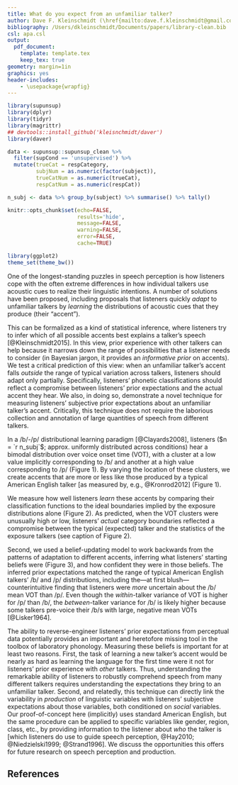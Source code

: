 ```yaml
---
title: What do you expect from an unfamiliar talker?
author: Dave F. Kleinschmidt (\href{mailto:dave.f.kleinschmidt@gmail.com}{dave.f.kleinschmidt@gmail.com}) and T. Florian Jaeger, University of Rochester
bibliography: /Users/dkleinschmidt/Documents/papers/library-clean.bib
csl: apa.csl
output:
  pdf_document:
    template: template.tex
    keep_tex: true
geometry: margin=1in
graphics: yes
header-includes:
    - \usepackage{wrapfig}
---
```


```r

library(supunsup)
library(dplyr)
library(tidyr)
library(magrittr)
## devtools::install_github('kleisnchmidt/daver')
library(daver)

data <- supunsup::supunsup_clean %>%
  filter(supCond == 'unsupervised') %>%
  mutate(trueCat = respCategory,
         subjNum = as.numeric(factor(subject)),
         trueCatNum = as.numeric(trueCat),
         respCatNum = as.numeric(respCat))

n_subj <- data %>% group_by(subject) %>% summarise() %>% tally()

knitr::opts_chunk$set(echo=FALSE,
                      results='hide',
                      message=FALSE,
                      warning=FALSE,
                      error=FALSE,
                      cache=TRUE)

library(ggplot2)
theme_set(theme_bw())


```

One of the longest-standing puzzles in speech perception is how listeners cope with the often extreme differences in how individual talkers use acoustic cues to realize their linguistic intentions.
A number of solutions have been proposed, including proposals that listeners quickly _adapt_ to unfamiliar talkers by _learning_ the distributions of acoustic cues that they produce (their "accent").

This can be formalized as a kind of statistical inference, where listeners try to infer which of all possible accents best explains a talker's speech [@Kleinschmidt2015]. 
In this view, prior experience with other talkers can help because it narrows down the range of possibilities that a listener needs to consider (in Bayesian jargon, it provides an _informative prior_ on accents). 
We test a critical prediction of this view: when an unfamiliar talker's accent falls _outside_ the range of typical variation across talkers, listeners should adapt only partially. 
Specifically, listeners' phonetic classifications should reflect a compromise between listeners' prior expectations and the actual accent they hear. 
We also, in doing so, demonstrate a novel technique for measuring listeners' subjective prior expectations about an unfamiliar talker's accent. 
Critically, this technique does not require the laborious collection and annotation of large quantities of speech from different talkers.

In a /b/-/p/ distributional learning paradigm [@Clayards2008], listeners ($n = `r n_subj`$; approx. uniformly distributed across conditions) hear a bimodal distribution over voice onset time (VOT), 
with a cluster at a low value implicitly corresponding to /b/ and another at a high value corresponding to /p/ (Figure 1). <!-- CAN YOU LABEL P AND B AT THE BOTTOM OF THE DISTRIBUTIONS IN THE FIGURE? THAT MIGHT BE EASIER TO PROCESS.  -->
By varying the location of these clusters, we create accents that are more or less like those produced by a typical American English talker [as measured by, e.g., @Kronrod2012] (Figure 1).

\begin{figure}[!h]
```r

## copied from NIPS paper #######################################

## prior parameters from Kronrod et al. (CogSci 2012)
prior_stats <- data.frame(category=factor(c('b', 'p')),
                          mean = c(0, 60),
                          sd = sqrt(c(14, 254)))

exposure_stats <- data %>%
  group_by(bvotCond, category=trueCat) %>%
  summarise(mean=mean(vot), sd=sd(vot))

sd_noise = sqrt(82)

stats_to_lhood <- function(stats, noise_sd=sd_noise) {
  stats %>%
    group_by(category, mean, sd) %>%
    do(data.frame(vot=seq(-30, 90, 0.5))) %>%
    ungroup() %>%
    mutate(lhood = dnorm(vot, mean, sqrt(sd^2 + noise_sd^2))) %>%
    select(-mean, -sd)
}

exposure_lhood <- exposure_stats %>%
  group_by(bvotCond) %>%
  do(stats_to_lhood(., sd_noise))

prior_lhood <- prior_stats %>% stats_to_lhood(sd_noise)

data %>%
  group_by(bvotCond, vot) %>%
  filter(subject == first(subject)) %>%
  tally() %>%
  ggplot(aes(x=vot)) +
  geom_bar(stat='identity', aes(y=n, fill=bvotCond)) +
  geom_line(data=prior_lhood, aes(y=lhood*1600, group=category),
            color="black", linetype=2) +
  geom_text(data=data.frame(bvotCond=-10), x = 10, y = 60,
            label = 'Typical Talker',
            color='black', hjust=0, vjust=0.3, size=3) +
  geom_text(data=data.frame(bvotCond=-10), x = 40, y = 50,
            label = 'Exposure\nTalker',
            color=hcl(h=15, c=100, l=65), hjust=0, vjust=0.8, size=3,
            lineheight=1) +
  geom_text(data=data.frame(bvotCond = 30,
                            x = c(30, 70),
                            y = 60,
                            label = c('/b/', '/p/')),
            aes(x=x, y=y, label=label),
            color=hcl(h = 15 + 360/6*5, c=100, l=65),
            hjust = 0.5, vjust = 0.5, size = 3) + 
  facet_grid(.~bvotCond) +
  scale_x_continuous('VOT (ms)') +
  scale_y_continuous('Frequency') +
  scale_fill_discrete('/b/ mean\nVOT') +
  theme(legend.position='none')

```
\caption{VOT distributions for each accent.}\label{fig:input-vs-prior-stats}
\end{figure}



We measure how well listeners _learn_ these accents by comparing their classification functions to the ideal boundaries implied by the exposure distributions alone (Figure 2).
As predicted, when the VOT clusters were unusually high or low, listeners' _actual_ category boundaries reflected a compromise between the typical (expected) talker and the statistics of the exposure talkers (see caption of Figure 2).

\begin{figure}[!h]
```r

## generate predicted classification functions assuming Bayes-optimal classifier
## + noise

lhood_to_classification <- function(lhood) {
  lhood %>%
    spread(category, lhood) %>%
    mutate(prob_p = p / (p+b))
}

perfect_learning <- exposure_stats %>%
  group_by(bvotCond) %>%
  do(stats_to_lhood(.)) %>%
  lhood_to_classification

no_learning <- prior_stats %>%
  stats_to_lhood %>%
  lhood_to_classification

prior_bound <- no_learning %>%
  arrange(abs(prob_p - 0.5)) %>%
  filter(row_number() ==1) %$%
  vot


boundaries <- data %>%
  group_by(bvotCond, subject) %>%
  do({ glm(respP ~ vot, family='binomial', data=.) %>%
         broom::tidy() %>%
         select(term, estimate)
  }) %>%
  ungroup() %>%
  spread(term, estimate) %>%
  mutate(boundary = -`(Intercept)` / vot,
         ideal_boundary = as.numeric(as.character(bvotCond)) + 20,
         prior_boundary = prior_bound,
         prop_shift = (boundary-prior_boundary)/(ideal_boundary-prior_boundary))

boundary_summary <- boundaries %>%
  group_by(bvotCond) %>%
  summarise(median_shift_perc = round(100*median(prop_shift)),
            shift_text = paste(median_shift_perc, '%', sep='')) %>%
  filter(bvotCond != 0)                 # basically no shift possible

ggplot(data, aes(x=vot, y=respP, color=bvotCond)) +
  geom_line(aes(group=subject), stat='smooth', method='glm',
            method.args=list(family='binomial'), alpha=0.2) +
  facet_grid(.~bvotCond) +
  geom_line(data=perfect_learning, aes(y=prob_p), group=1, linetype=2, size=1) +
  geom_line(data=no_learning, aes(y=prob_p), group=1, linetype=2, color='black') +
  geom_text(data=boundary_summary, aes(x=75, y=0.1, label=shift_text), color='black') + 
  theme(legend.position='none') +
  scale_x_continuous('VOT (ms)') +
  scale_y_continuous('Probability /p/ response') + 
  scale_color_discrete('/b/ mean\nVOT')

```
\caption{After exposure, listeners’ /b/-/p/ classifications (thin colored lines; estimated via logistic GLM) reflected a compromise between the boundary for a typical talker (dashed black) and the experimental talker (dashed colored).  Moreover, more extreme shifts on average led to less complete adaptation (lower percentage of boundary shift from typical to experimental; not shown for 0ms shift because experimental and typical talkers are too similar to reliably measure percentage).}\label{fig:supunsup-belief-updating-qualitative}
\end{figure}

Second, we used a belief-updating model to work backwards from the patterns of adaptation to different accents, inferring what listeners' starting beliefs were (Figure 3), and how confident they were in those beliefs.
The inferred prior expectations matched the range of typical American English talkers' /b/ and /p/ distributions, including the---at first blush---counterintuitive finding that listeners were _more_ uncertain about the /b/ mean VOT than /p/.
Even though the _within_-talker variance of VOT is higher for /p/ than /b/, the _between_-talker variance for /b/ is likely higher because some talkers pre-voice their /b/s with large, negative mean VOTs [@Lisker1964].

The ability to reverse-engineer listeners' prior expectations from perceptual data potentially provides an important and heretofore missing tool in the toolbox of laboratory phonology. 
Measuring these beliefs is important for at least two reasons.
First, the task of learning a new talker's accent would be nearly as hard as learning the language for the first time were it not for listeners' prior experience with _other_ talkers.
Thus, understanding the remarkable ability of listeners to robustly comprehend speech from many different talkers requires understanding the expectations they bring to an unfamiliar talker.
Second, and relatedly, this technique can directly link the variability in _production_ of linguistic variables with listeners' subjective expectations about those variables, both conditioned on _social_ variables.
Our proof-of-concept here (implicitly) uses standard American English, but the same procedure can be applied to specific variables like gender, region, class, etc., by providing information to the listener about _who_ the talker is [which listeners do use to guide speech perception, @Hay2010; @Niedzielski1999; @Strand1996]. 
We discuss the opportunities this offers for future research on speech perception and production.


## References


\begin{wrapfigure}{r}{0.5\textwidth}
```r

samples_to_prior_stats <- function(samples, mean_name='mu_0', sd_name='sigma_0') {
  data.frame(category = c('b', 'p'),
             mean = apply(samples[[mean_name]], 2, mean),
             sd = apply(samples[[sd_name]], 2, mean))
}

mod2_samples <- readRDS('../nips_2015/data/samples_lapsing.rds')

mod2_prior_lhood <- mod2_samples %>%
  samples_to_prior_stats %>%
  stats_to_lhood(noise_sd = 0)

ggplot(mod2_prior_lhood, aes(x=vot, y=lhood, group=category)) +
  geom_line(aes(linetype='Inferred\nprior')) +
  geom_line(data=prior_lhood, aes(linetype='Kronrod et\nal. (2012)')) +
  scale_linetype_discrete('Source') +
  scale_x_continuous('VOT (ms)') +
  scale_y_continuous('Likelihood')

```
\caption{Cue distributions with maximum prior probability as inferred from adaptation data, compared with the distributions measured by Kronrod et al. (2012).}
\label{fig:inferred-prior}
\end{wrapfigure}

\small
